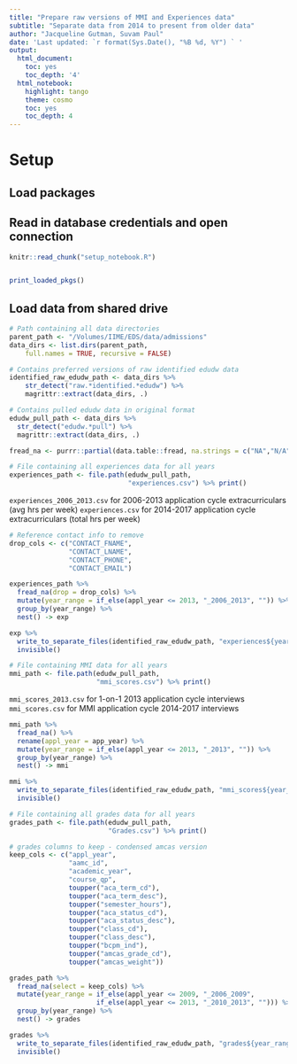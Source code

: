 ```yaml
---
title: "Prepare raw versions of MMI and Experiences data"
subtitle: "Separate data from 2014 to present from older data"
author: "Jacqueline Gutman, Suvam Paul"
date: 'Last updated: `r format(Sys.Date(), "%B %d, %Y") ` '
output:
  html_document:
    toc: yes
    toc_depth: '4'
  html_notebook:
    highlight: tango
    theme: cosmo
    toc: yes
    toc_depth: 4
---
```


# Setup
## Load packages
## Read in database credentials and open connection

```r
knitr::read_chunk("setup_notebook.R")
```

```r
```

```r
print_loaded_pkgs()
```

## Load data from shared drive

```r
# Path containing all data directories
parent_path <- "/Volumes/IIME/EDS/data/admissions"
data_dirs <- list.dirs(parent_path, 
    full.names = TRUE, recursive = FALSE)

# Contains preferred versions of raw identified edudw data
identified_raw_edudw_path <- data_dirs %>% 
    str_detect("raw.*identified.*edudw") %>% 
    magrittr::extract(data_dirs, .)

# Contains pulled edudw data in original format
edudw_pull_path <- data_dirs %>%
  str_detect("edudw.*pull") %>% 
  magrittr::extract(data_dirs, .)
```

```r
fread_na <- purrr::partial(data.table::fread, na.strings = c("NA","N/A","null", ""))
```


```r
# File containing all experiences data for all years
experiences_path <- file.path(edudw_pull_path, 
                              "experiences.csv") %>% print()
```

`experiences_2006_2013.csv` for 2006-2013 application cycle extracurriculars (avg hrs per week)
`experiences.csv` for 2014-2017 application cycle extracurriculars (total hrs per week)

```r
# Reference contact info to remove
drop_cols <- c("CONTACT_FNAME", 
               "CONTACT_LNAME",
               "CONTACT_PHONE", 
               "CONTACT_EMAIL")

experiences_path %>%
  fread_na(drop = drop_cols) %>%
  mutate(year_range = if_else(appl_year <= 2013, "_2006_2013", "")) %>% 
  group_by(year_range) %>% 
  nest() -> exp
```

```r
exp %>%
  write_to_separate_files(identified_raw_edudw_path, "experiences${year_range}.csv") %>% 
  invisible()
```

```r
# File containing MMI data for all years
mmi_path <- file.path(edudw_pull_path, 
                      "mmi_scores.csv") %>% print()
```

`mmi_scores_2013.csv` for 1-on-1 2013 application cycle interviews
`mmi_scores.csv` for MMI application cycle 2014-2017 interviews

```r
mmi_path %>%
  fread_na() %>%
  rename(appl_year = app_year) %>%
  mutate(year_range = if_else(appl_year <= 2013, "_2013", "")) %>% 
  group_by(year_range) %>% 
  nest() -> mmi
```

```r
mmi %>%
  write_to_separate_files(identified_raw_edudw_path, "mmi_scores${year_range}") %>%
  invisible()
```

```r
# File containing all grades data for all years
grades_path <- file.path(edudw_pull_path, 
                         "Grades.csv") %>% print()
```

```r
# grades columns to keep - condensed amcas version
keep_cols <- c("appl_year",
               "aamc_id",
               "academic_year",
               "course_qp",
               toupper("aca_term_cd"),
               toupper("aca_term_desc"),
               toupper("semester_hours"),
               toupper("aca_status_cd"),
               toupper("aca_status_desc"),
               toupper("class_cd"),
               toupper("class_desc"),
               toupper("bcpm_ind"),
               toupper("amcas_grade_cd"),
               toupper("amcas_weight"))
```

```r
grades_path %>%
  fread_na(select = keep_cols) %>%
  mutate(year_range = if_else(appl_year <= 2009, "_2006_2009", 
                      if_else(appl_year <= 2013, "_2010_2013", ""))) %>% 
  group_by(year_range) %>% 
  nest() -> grades
```


```r
grades %>%
  write_to_separate_files(identified_raw_edudw_path, "grades${year_range}.csv") %>%
  invisible()
```
